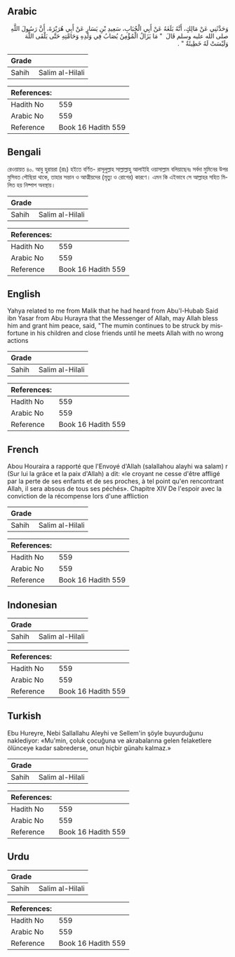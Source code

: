 ## Arabic


<div dir="rtl" lang="ar" style={{fontSize:'larger',backgroundColor:'#f8f9fa',padding:20}}>
وَحَدَّثَنِي عَنْ مَالِكٍ، أَنَّهُ بَلَغَهُ عَنْ أَبِي الْحُبَابِ، سَعِيدِ بْنِ يَسَارٍ عَنْ أَبِي هُرَيْرَةَ، أَنَّ رَسُولَ اللَّهِ صلى الله عليه وسلم قَالَ ‏ "‏ مَا يَزَالُ الْمُؤْمِنُ يُصَابُ فِي وَلَدِهِ وَحَامَّتِهِ حَتَّى يَلْقَى اللَّهَ وَلَيْسَتْ لَهُ خَطِيئَةٌ ‏"‏ ‏.‏
</div>
<div style={{backgroundColor:'#f8f9fa',padding:20, marginBottom: 10}}><table> <thead> <tr> <th>Grade</th> <th></th> </tr> </thead> <tbody> <tr><td>Sahih</td><td>Salim al-Hilali</td></tr></tbody></table><table> <thead> <tr> <th>References:</th> <th></th> </tr> </thead> <tbody><tr><td>Hadith No</td><td>559</td></tr><tr><td>Arabic No</td><td>559</td></tr><tr><td>Reference</td><td>Book 16 Hadith 559</td></tr></tbody></table></div>

## Bengali


<div dir="ltr" lang="bn" style={{fontSize:'larger',backgroundColor:'#f8f9fa',padding:20}}>
রেওয়ায়ত ৪০. আবু হুরায়রা (রাঃ) হইতে বর্ণিত- রাসূলুল্লাহ সাল্লাল্লাহু আলাইহি ওয়াসাল্লাম বলিয়াছেনঃ সর্বদা মুমিনের উপর মুসিবত পৌছিয়া থাকে, তাহার সন্তান ও আত্মীয়দের (মৃত্যু ও রোগের) কারণে। এমন কি এইভাবে সে আল্লাহর সহিত মিলিত হয় নিষ্পাপ অবস্থায়।
</div>
<div style={{backgroundColor:'#f8f9fa',padding:20, marginBottom: 10}}><table> <thead> <tr> <th>Grade</th> <th></th> </tr> </thead> <tbody> <tr><td>Sahih</td><td>Salim al-Hilali</td></tr></tbody></table><table> <thead> <tr> <th>References:</th> <th></th> </tr> </thead> <tbody><tr><td>Hadith No</td><td>559</td></tr><tr><td>Arabic No</td><td>559</td></tr><tr><td>Reference</td><td>Book 16 Hadith 559</td></tr></tbody></table></div>

## English


<div dir="ltr" lang="en" style={{fontSize:'larger',backgroundColor:'#f8f9fa',padding:20}}>
Yahya related to me from Malik that he had heard from Abu'l-Hubab Said ibn Yasar from Abu Hurayra that the Messenger of Allah, may Allah bless him and grant him peace, said, "The mumin continues to be struck by misfortune in his children and close friends until he meets Allah with no wrong actions
</div>
<div style={{backgroundColor:'#f8f9fa',padding:20, marginBottom: 10}}><table> <thead> <tr> <th>Grade</th> <th></th> </tr> </thead> <tbody> <tr><td>Sahih</td><td>Salim al-Hilali</td></tr></tbody></table><table> <thead> <tr> <th>References:</th> <th></th> </tr> </thead> <tbody><tr><td>Hadith No</td><td>559</td></tr><tr><td>Arabic No</td><td>559</td></tr><tr><td>Reference</td><td>Book 16 Hadith 559</td></tr></tbody></table></div>

## French


<div dir="ltr" lang="fr" style={{fontSize:'larger',backgroundColor:'#f8f9fa',padding:20}}>
Abou Houraira a rapporté que l'Envoyé d'Allah (salallahou alayhi wa salam) r (Sur lui la grâce et la paix d'Allah) a dit: «le croyant ne cesse d'être affligé par la perte de ses enfants et de ses proches, à tel point qu'en rencontrant Allah, il sera absous de tous ses péchés». Chapitre XIV De l'espoir avec la conviction de la récompense lors d'une affliction
</div>
<div style={{backgroundColor:'#f8f9fa',padding:20, marginBottom: 10}}><table> <thead> <tr> <th>Grade</th> <th></th> </tr> </thead> <tbody> <tr><td>Sahih</td><td>Salim al-Hilali</td></tr></tbody></table><table> <thead> <tr> <th>References:</th> <th></th> </tr> </thead> <tbody><tr><td>Hadith No</td><td>559</td></tr><tr><td>Arabic No</td><td>559</td></tr><tr><td>Reference</td><td>Book 16 Hadith 559</td></tr></tbody></table></div>

## Indonesian


<div dir="ltr" lang="id" style={{fontSize:'larger',backgroundColor:'#f8f9fa',padding:20}}>

</div>
<div style={{backgroundColor:'#f8f9fa',padding:20, marginBottom: 10}}><table> <thead> <tr> <th>Grade</th> <th></th> </tr> </thead> <tbody> <tr><td>Sahih</td><td>Salim al-Hilali</td></tr></tbody></table><table> <thead> <tr> <th>References:</th> <th></th> </tr> </thead> <tbody><tr><td>Hadith No</td><td>559</td></tr><tr><td>Arabic No</td><td>559</td></tr><tr><td>Reference</td><td>Book 16 Hadith 559</td></tr></tbody></table></div>

## Turkish


<div dir="ltr" lang="tr" style={{fontSize:'larger',backgroundColor:'#f8f9fa',padding:20}}>
Ebu Hureyre, Nebi Sallallahu Aleyhi ve Sellem'in şöyle buyurduğunu naklediyor: «Mu'min, çoluk çocuğuna ve akrabalarına gelen felaketlere ölünceye kadar sabrederse, onun hiçbir günahı kalmaz.»
</div>
<div style={{backgroundColor:'#f8f9fa',padding:20, marginBottom: 10}}><table> <thead> <tr> <th>Grade</th> <th></th> </tr> </thead> <tbody> <tr><td>Sahih</td><td>Salim al-Hilali</td></tr></tbody></table><table> <thead> <tr> <th>References:</th> <th></th> </tr> </thead> <tbody><tr><td>Hadith No</td><td>559</td></tr><tr><td>Arabic No</td><td>559</td></tr><tr><td>Reference</td><td>Book 16 Hadith 559</td></tr></tbody></table></div>

## Urdu


<div dir="rtl" lang="ur" style={{fontSize:'larger',backgroundColor:'#f8f9fa',padding:20}}>

</div>
<div style={{backgroundColor:'#f8f9fa',padding:20, marginBottom: 10}}><table> <thead> <tr> <th>Grade</th> <th></th> </tr> </thead> <tbody> <tr><td>Sahih</td><td>Salim al-Hilali</td></tr></tbody></table><table> <thead> <tr> <th>References:</th> <th></th> </tr> </thead> <tbody><tr><td>Hadith No</td><td>559</td></tr><tr><td>Arabic No</td><td>559</td></tr><tr><td>Reference</td><td>Book 16 Hadith 559</td></tr></tbody></table></div>
